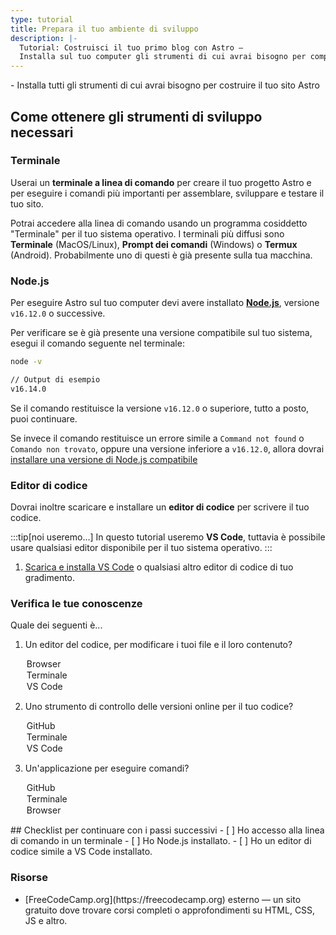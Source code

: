 ```yaml
---
type: tutorial
title: Prepara il tuo ambiente di sviluppo
description: |-
  Tutorial: Costruisci il tuo primo blog con Astro —
  Installa sul tuo computer gli strumenti di cui avrai bisogno per completare il tutorial
---
```




<PreCheck>
  - Installa tutti gli strumenti di cui avrai bisogno per costruire il tuo sito Astro
</PreCheck>

## Come ottenere gli strumenti di sviluppo necessari

### Terminale

Userai un **terminale a linea di comando** per creare il tuo progetto Astro e per eseguire i comandi più importanti per assemblare, sviluppare e testare il tuo sito.

Potrai accedere alla linea di comando usando un programma cosiddetto "Terminale" per il tuo sistema operativo. I terminali più diffusi sono **Terminale** (MacOS/Linux), **Prompt dei comandi** (Windows) o **Termux** (Android). Probabilmente uno di questi è già presente sulla tua macchina.

### Node.js

Per eseguire Astro sul tuo computer devi avere installato [**Node.js**](https://nodejs.org/en/), versione `v16.12.0` o successive.

Per verificare se è già presente una versione compatibile sul tuo sistema, esegui il comando seguente nel terminale:

```sh
node -v

// Output di esempio
v16.14.0
```

Se il comando restituisce la versione `v16.12.0` o superiore, tutto a posto, puoi continuare.

Se invece il comando restituisce un errore simile a `Command not found` o `Comando non trovato`, oppure una versione inferiore a `v16.12.0`, allora dovrai [installare una versione di Node.js compatibile](https://docs.npmjs.com/downloading-and-installing-node-js-and-npm)

### Editor di codice

Dovrai inoltre scaricare e installare un **editor di codice** per scrivere il tuo codice.

:::tip[noi useremo...]
In questo tutorial useremo **VS Code**, tuttavia è possibile usare qualsiasi editor disponibile per il tuo sistema operativo.
:::

1. [Scarica e installa VS Code](https://code.visualstudio.com/#alt-downloads) o qualsiasi altro editor di codice di tuo gradimento. 


<Box icon="question-mark">

### Verifica le tue conoscenze

Quale dei seguenti è...
1. Un editor del codice, per modificare i tuoi file e il loro contenuto?

    <MultipleChoice>
      <Option>
        Browser
      </Option>
      <Option>
        Terminale
      </Option>
      <Option isCorrect>
        VS Code
      </Option>
    </MultipleChoice>

2. Uno strumento di controllo delle versioni online per il tuo codice?

    <MultipleChoice>
      <Option isCorrect>
        GitHub
      </Option>
      <Option>
        Terminale
      </Option>
      <Option>
        VS Code
      </Option>
    </MultipleChoice>

3. Un'applicazione per eseguire comandi?
    <MultipleChoice>
      <Option>
        GitHub
      </Option>
      <Option isCorrect>
        Terminale
      </Option>
      <Option>
        Browser
      </Option>
    </MultipleChoice>

</Box>

<Box icon="check-list">
## Checklist per continuare con i passi successivi

<Checklist>
- [ ] Ho accesso alla linea di comando in un terminale
- [ ] Ho Node.js installato.
- [ ] Ho un editor di codice simile a VS Code installato.
</Checklist>
</Box>


### Risorse

- <p>[FreeCodeCamp.org](https://freecodecamp.org) <Badge>esterno</Badge> — un sito gratuito dove trovare corsi completi o approfondimenti su HTML, CSS, JS e altro.</p>
